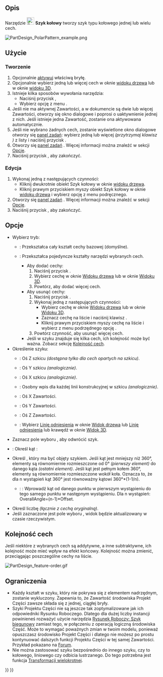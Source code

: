 <languages/>

{{Docnav/pl
|[[PartDesign_LinearPattern/pl|Szyk liniowy]]
|[[PartDesign_MultiTransform/pl|Utwórz transformację wielokrotną]]
|[[PartDesign_Workbench/pl|środowisko pracy Projekt Części]]
|IconL=PartDesign_LinearPattern.svg
|IconR=PartDesign_MultiTransform.svg
|IconC=Workbench_PartDesign.svg
}}

{{GuiCommand/pl
|Name=PartDesign PolarPattern
|Name/pl=Projekt Części: Szyk kołowy
|MenuLocation=Projekt Części → Zastosuj szyk → Szyk kołowy
|Workbenches=[[PartDesign_Workbench/pl|Projekt Części]]
|SeeAlso=[[PartDesign_MultiTransform/pl|Transformacja wielokrotna]]
}}

<span id="Description"></span>
==Opis==

Narzędzie [[Image:PartDesign_PolarPattern.svg|24px]] '''Szyk kołowy''' tworzy szyk typu kołowego jednej lub wielu cech.

[[File:PartDesign PolarPattern example.png|none]]
{{Caption|Powyżej: kieszeń w kształcie szczeliny ''(B)'' wykonana na bazie bryły ''(A, zwana również podstawą)'' jest używana do tworzenia szyku kołowego. Wynik ''(C)'' jest pokazany po prawej stronie.}}

<span id="Usage"></span>
==Użycie==

<span id="Create"></span>
===Tworzenie===

# Opcjonalnie [[PartDesign_Body/pl#Aktywny_status|aktywuj]] właściwą bryłę.
# Opcjonalnie wybierz jedną lub więcej cech w oknie [[Tree_view/pl|widoku drzewa]] lub w oknie [[3D_view/pl|widoku 3D]].
# Istnieje kilka sposobów wywołania narzędzia:
#* Naciśnij przycisk {{Button|[[Image:PartDesign_PolarPattern.svg|16px]] [[PartDesign_PolarPattern/pl|Szyk kołowy]]}},
#* Wybierz opcję z menu {{MenuCommand|Projekt Części → Zastosuj przekształcenie → [[Image:PartDesign_PolarPattern.svg|16px]] Szyk kołowy}}.
# Jeśli nie ma aktywnej Zawartości, a w dokumencie są dwie lub więcej Zawartości, otworzy się okno dialogowe {{MenuCommand|Wymagana jest aktywna zawartość}} i poprosi o uaktywnienie jednej z nich. Jeśli istnieje jedna Zawartość, zostanie ona aktywowana automatycznie.
# Jeśli nie wybrano żadnych cech, zostanie wyświetlone okno dialogowe {{MenuCommand|Wybierz cechę}} otworzy się [[Task_panel/pl|panel zadań]]: wybierz jedną lub więcej ''(przytrzymaj klawisz {{KEY|Ctrl}})'' z listy i naciśnij przycisk {{Button|OK}}.
# Otworzy się [[Task_panel/pl|panel zadań]] {{MenuCommand|Parametry Szyku kołowego}}. Więcej informacji można znaleźć w sekcji [[#Opcje|Opcje]].
# Naciśnij przycisk {{Button|OK}}, aby zakończyć.

<span id="Edit"></span>
===Edycja===

# Wykonaj jedną z następujących czynności:
#* Kliknij dwukrotnie obiekt Szyk kołowy w oknie [[Tree_view/pl|widoku drzewa]].
#* Kliknij prawym przyciskiem myszy obiekt Szyk kołowy w oknie [[Tree_view/pl|widoku drzewa]] i wybierz opcję {{MenuCommand|Edycja funkcji szyku kołowego}} z menu podręcznego.
# Otworzy się [[Task_panel/pl|panel zadań]]  {{MenuCommand|Parametry Szyku kołowego}}. Więcej informacji można znaleźć w sekcji [[#Opcje|Opcje]].
# Naciśnij przycisk {{Button|OK}}, aby zakończyć.

<span id="Options"></span>
==Opcje==

* Wybierz tryb:
** {{MenuCommand|Przekształć Zawartość}}: Przekształca cały kształt cechy bazowej (domyślne). {{Version/pl|1.0}}
** {{MenuCommand|Narzędzie przekształcania kształtów}}: Przekształca pojedyncze kształty narzędzi wybranych cech.
*** Aby dodać cechy:
***# Naciśnij przycisk {{Button|Dodaj cechę}}.
***# Wybierz cechę w oknie [[Tree_view/pl|Widoku drzewa]] lub w oknie [[3D_view/pl|Widoku 3D]].
***# Powtórz, aby dodać więcej cech.
*** Aby usunąć cechy:
***# Naciśnij przycisk {{Button|Usuń cechę}}.
***# Wykonaj jedną z następujących czynności:
***#* Wybierz cechę w oknie [[Tree_view/pl|Widoku drzewa]] lub w oknie [[3D_view/pl|Widoku 3D]].
***#* Zaznacz cechę na liście i naciśnij klawisz {{KEY|Del}}.
***#* Kliknij prawym przyciskiem myszy cechę na liście i wybierz z menu podrzędnego opcję {{MenuCommand|Usuń}}.
***# Powtórz czynność, aby usunąć więcej cech.
*** Jeśli w szyku znajduje się kilka cech, ich kolejność może być ważna. Zobacz sekcję [[PartDesign_PolarPattern/pl#Kolejność_cech|Kolejność cech]].
* Określenie {{MenuCommand|Osi}} szyku:
** {{MenuCommand|Normalna oś szkicu}}: Oś Z szkicu ''(dostępna tylko dla cech opartych na szkicu)''.
** {{MenuCommand|Pionowa oś szkicu}}: Oś Y szkicu ''(analogicznie)''.
** {{MenuCommand|Pozioma oś szkicu}}: Oś X szkicu ''(analogicznie)''.
** {{MenuCommand|Linia konstrukcyjna #}}: Osobny wpis dla każdej linii konstrukcyjnej w szkicu ''(analogicznie)''.
** {{MenuCommand|Podstawowa oś X}}: Oś X Zawartości.
** {{MenuCommand|Podstawowa oś Y}}: Oś Y Zawartości.
** {{MenuCommand|Podstawowa oś Z}}: Oś Z Zawartości.
** {{MenuCommand|Wybór odniesienia...}}: Wybierz [[PartDesign_Line/pl|Linię odniesienia]] w oknie [[Tree_view/pl|Widok drzewa]] lub [[PartDesign_Line/pl|Linię odniesienia]] lub krawędź w oknie [[3D_view/pl|Widok 3D]].
* Zaznacz pole wyboru {{MenuCommand|Odwróć kierunek}}, aby odwrócić szyk.
* {{Version/pl|1.0}}: Określ kąt {{MenuCommand|Trybu}}:
* Określ {{MenuCommand|Kąt całkowity}}, który ma być objęty szykiem. Jeśli kąt jest mniejszy niż 360°, elementy są równomiernie rozmieszczone od 0° ''(pierwszy element)'' do danego kąta ''(ostatni element)''. Jeśli kąt jest pełnym kołem 360°, elementy są równomiernie rozmieszczone wokół koła. Oznacza to, że dla n wystąpień kąt 360° jest równoważny kątowi 360°*(1-1/n).
** {{Version/pl|1.0}}: {{MenuCommand|Kąt odsunięcia}}: Wprowadź kąt {{MenuCommand|Odsunięcia}} od danego punktu w pierwszym wystąpieniu do tego samego punktu w następnym wystąpieniu. Dla n wystąpień: OverallAngle=(n-1)*Offset.
* Określ liczbę {{MenuCommand|Wystąpień}} ''(łącznie z cechą oryginalną)''.
* Jeśli zaznaczone jest pole wyboru {{MenuCommand|Aktualizuj widok}}, widok będzie aktualizowany w czasie rzeczywistym.

<span id="Ordering_features"></span>
==Kolejność cech==

Jeśli niektóre z wybranych cech są addytywne, a inne subtraktywne, ich kolejność może mieć wpływ na efekt końcowy. Kolejność można zmienić, przeciągając poszczególne cechy na liście.

[[File:PartDesign_feature-order.gif]]
{{Caption|Efekty kolejności występowania elementów}}

<span id="Limitations"></span>
==Ograniczenia==

* Każdy kształt w szyku, który nie pokrywa się z elementem nadrzędnym, zostanie wykluczony. Zapewnia to, że Zawartość środowiska Projekt Części zawsze składa się z jednej, ciągłej bryły.
* Szyki Projektu Części nie są jeszcze tak zoptymalizowane jak ich odpowiedniki Rysunku Roboczego. Dlatego dla dużej liczby instancji powinieneś rozważyć użycie narzędzia [[Draft_PolarArray/pl|Rysunek Roboczy: Szyk biegunowy]] zamiast tego, w połączeniu z operacją logiczną środowiska Część. Może to wymagać poważnych zmian w twoim modelu, ponieważ opuszczasz środowisko Projekt Części i dlatego nie możesz po prostu kontynuować dalszych funkcji Projektu Części w tej samej Zawartości. Przykład pokazano na [https://forum.freecadweb.org/viewtopic.php?f=3&t=55192 Forum].
* Nie można zastosować szyku bezpośrednio do innego szyku, czy to kołowego, liniowego czy odbicia lustrzanego. Do tego potrzebna jest funkcja [[PartDesign_MultiTransform/pl|Transformacji wielokrotnej]].


{{Docnav/pl
|[[PartDesign_LinearPattern/pl|Szyk liniowy]]
|[[PartDesign_MultiTransform/pl|Utwórz transformację wielokrotną]]
|[[PartDesign_Workbench/pl|środowisko pracy Projekt Części]]
|IconL=PartDesign_LinearPattern.svg
|IconR=PartDesign_MultiTransform.svg
|IconC=Workbench_PartDesign.svg
}}

{{PartDesign Tools navi{{#translation:}}}}
{{Userdocnavi{{#translation:}}}}